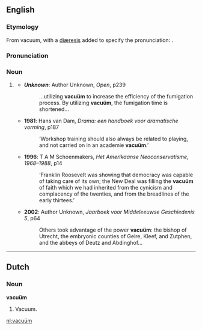 ==English==

===Etymology===
From vacuum, with a [[diæresis]] added to specify the pronunciation: {{IPA|/ˈvæ.kjuˌʌm̩̩/}}.

===Pronunciation===
{{IPA|/ˈvæ.kjuˌʌm̩̩/}}

===Noun===
{{en-noun|vacuä}}

# {{rare}} {{alternative spelling of|vacuum#English|vacuum|lang=English}}
#*'''''Unknown''''': Author Unknown, ''Open'', p239
#*:…utilizing '''vacuüm''' to increase the efficiency of the fumigation process. By utilizing '''vacuüm''', the fumigation time is shortened…
#*'''1981''': Hans van Dam, ''Drama: een handboek voor dramatische vorming'', p187
#*:‘Workshop training should also always be related to playing, and not carried on in an academie '''vacuüm'''.’
#*'''1996''': T A M Schoenmakers, ''Het Amerikaanse Neoconservatisme, 1968–1988'', p14
#*:‘Franklin Roosevelt was showing that democracy was capable of taking care of its own; the New Deal was filling the '''vacuüm''' of faith which we had inherited from the cynicism and complacency of the twenties, and from the breadlines of the early thirtees.’
#*'''2002''': Author Unknown, ''Jaarboek voor Middeleeuwse Geschiedenis 5'', p64
#*:Others took advantage of the power '''vacuüm''': the bishop of Utrecht, the embryonic counties of Gelre, Kleef, and Zutphen, and the abbeys of Deutz and Abdinghof…

----

==Dutch==

===Noun===
'''vacuüm'''

# Vacuum.

[[nl:vacuüm]]